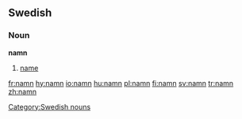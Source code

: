 ==Swedish==
===Noun===
{{sv-noun|gender=Neuter|namn|namnet|namn|namnen|namns|namnets|namns|namnens}}
'''namn''' 

# [[name]]


[[Category:Swedish nouns]]

[[fr:namn]]
[[hy:namn]]
[[io:namn]]
[[hu:namn]]
[[pl:namn]]
[[fi:namn]]
[[sv:namn]]
[[tr:namn]]
[[zh:namn]]